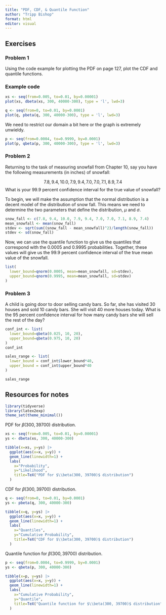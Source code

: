 ---
title: "PDF, CDF, & Quantile Function"
author: "Tripp Bishop"
format: html
editor: visual
---

## Exercises

### Problem 1
Using the code example for plotting the PDF on page 127, plot the CDF and quantile functions.

### Example code
```{r example code}
xs <- seq(from=0.005, to=0.01, by=0.00001)
plot(xs, dbeta(xs, 300, 40000-300), type = 'l', lwd=3)
```

```{r CDF}
q <- seq(from=0, to=0.01, by=0.0001)
plot(q, pbeta(q, 300, 40000-300), type = 'l', lwd=3)
```

We need to restrict our domain a bit here or the graph is extremely unwieldy.
```{r}
p <- seq(from=0.0004, to=0.9999, by=0.0001)
plot(p, qbeta(p, 300, 40000-300), type = 'l', lwd=3)
```
### Problem 2
Returning to the task of measuring snowfall from Chapter 10, say you have the following measurements (in inches) of snowfall:

$$
7.8, 9.4, 10.0, 7.9, 9.4, 7.0, 7.0, 7.1, 8.9, 7.4
$$
What is your 99.9 percent confidence interval for the true value of snowfall?


To begin, we will make the assumption that the normal distribution is a decent model of the distribution of snow fall. This means we need to determine the two parameters that define the distribution, $\mu$ and $\sigma$.
```{r}
snow_fall <- c(7.8, 9.4, 10.0, 7.9, 9.4, 7.0, 7.0, 7.1, 8.9, 7.4)
mean_snowfall <- mean(snow_fall)
stdev <- sqrt(sum((snow_fall - mean_snowfall)^2)/length(snow_fall)) 
stdev <- sd(snow_fall)
```

Now, we can use the quantile function to give us the quantiles that correspond with the 0.0005 and 0.9995 probabilities. Together, these values will give us the 99.9 percent confidence interval of the true mean value of the snowfall.

```{r}
list(
  lower_bound=qnorm(0.0005, mean=mean_snowfall, sd=stdev),
  upper_bound=qnorm(0.9995, mean=mean_snowfall, sd=stdev)
)
```

### Problem 3
A child is going door to door selling candy bars. So far, she has visited 30 houses and sold 10 candy bars. She will visit 40 more houses today. What is the 95 percent confidence interval for how many candy bars she will sell the rest of the day?

```{r}
conf_int <- list(
  lower_bound=qbeta(0.025, 10, 20),
  upper_bound=qbeta(0.975, 10, 20)
)
conf_int
```
```{r}
sales_range <- list(
  lower_bound = conf_int$lower_bound*40,
  upper_bound = conf_int$upper_bound*40
)

sales_range
```

## Resources for notes
```{r}
library(tidyverse)
library(latex2exp)
theme_set(theme_minimal())
```

PDF for $\beta(300, 39700)$ distribution.
```{r}
xs <- seq(from=0.005, to=0.01, by=0.00001)
ys <- dbeta(xs, 300, 40000-300)

tibble(x=xs, y=ys) |> 
  ggplot(aes(x=x, y=y)) +
  geom_line(linewidth=1) +
  labs(
    x="Probability",
    y="Likelihood",
    title=TeX("PDF for $\\beta(300, 39700)$ distribution")
  )
```

CDF for $\beta(300, 39700)$ distribution.

```{r}
q <- seq(from=0, to=0.01, by=0.0001)
ys <- pbeta(q, 300, 40000-300)

tibble(x=q, y=ys) |> 
  ggplot(aes(x=x, y=y)) +
  geom_line(linewidth=1) +
  labs(
    x="Quantiles",
    y="Cumulative Probability",
    title=TeX("CDF for $\\beta(300, 39700)$ distribution")
  )
```

Quantile function for $\beta(300, 39700)$ distribution.

```{r}
p <- seq(from=0.0004, to=0.9999, by=0.0001)
ys <- qbeta(p, 300, 40000-300)

tibble(x=p, y=ys) |> 
  ggplot(aes(x=x, y=y)) +
  geom_line(linewidth=1) +
  labs(
    x="Cumulative Probability",
    y="Quantile",
    title=TeX("Quantile function for $\\beta(300, 39700)$ distribution")
  )
```

